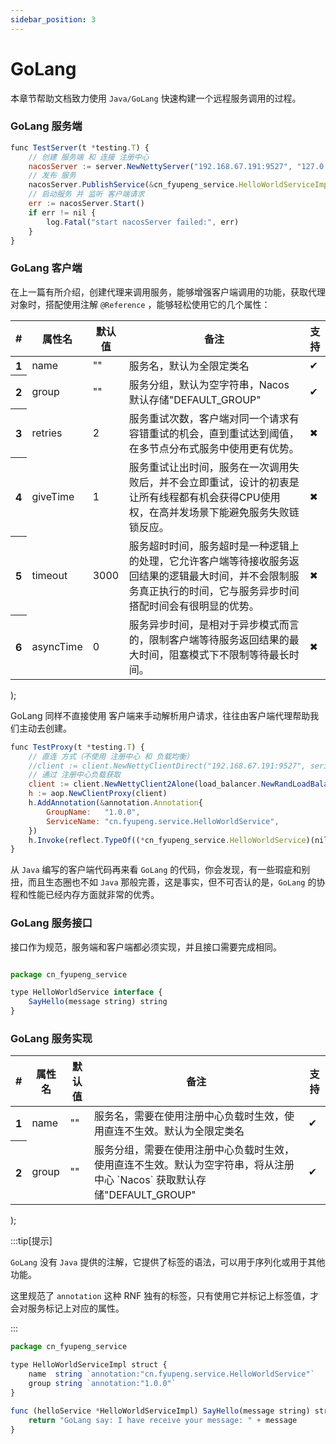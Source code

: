 ```yaml
---
sidebar_position: 3
---
```



# GoLang

本章节帮助文档致力使用 `Java/GoLang` 快速构建一个远程服务调用的过程。


### GoLang 服务端

```jsx
func TestServer(t *testing.T) {
	// 创建 服务端 和 连接 注册中心
	nacosServer := server.NewNettyServer("192.168.67.191:9527", "127.0.0.1:8848", serializer.JsonSerializerCode)
	// 发布 服务
	nacosServer.PublishService(&cn_fyupeng_service.HelloWorldServiceImpl{})
	// 启动服务 并 监听 客户端请求
	err := nacosServer.Start()
	if err != nil {
		log.Fatal("start nacosServer failed:", err)
	}
}
```

### GoLang 客户端

在上一篇有所介绍，创建代理来调用服务，能够增强客户端调用的功能，获取代理对象时，搭配使用注解 `@Reference` ，能够轻松使用它的几个属性：

  <table class="table">
  <thead class="table table-striped table-hover table-sm">
    <tr>
      <th scope="col">#</th>
      <th style={{width: `10%`}} scope="col">属性名</th>
      <th style={{width: `10%`}} scope="col">默认值</th>
      <th scope="col">备注</th>
	  <th style={{width: `10%`}} scope="col">支持</th>
    </tr>
  </thead>
  <tbody>
    <tr>
      <th scope="row">1</th>
      <td>name</td>
      <td>""</td>
      <td>服务名，默认为全限定类名</td>
	  <td>✔</td>
    </tr>
    <tr>
      <th scope="row">2</th>
      <td>group</td>
      <td>""</td>
      <td>服务分组，默认为空字符串，Nacos 默认存储"DEFAULT_GROUP"</td>
	  <td>✔</td>
    </tr>
    <tr>
      <th scope="row">3</th>
      <td>retries</td>
      <td>2</td>
      <td>服务重试次数，客户端对同一个请求有容错重试的机会，直到重试达到阈值，在多节点分布式服务中使用更有优势。</td>
	  <td>✖</td>
    </tr>
    <tr>
      <th scope="row">4</th>
      <td>giveTime</td>
      <td>1</td>
      <td>服务重试让出时间，服务在一次调用失败后，并不会立即重试，设计的初衷是让所有线程都有机会获得CPU使用权，在高并发场景下能避免服务失败链锁反应。</td>
	  <td>✖</td>
	</tr>
    <tr>
      <th scope="row">5</th>
      <td>timeout</td>
      <td>3000</td>
      <td>服务超时时间，服务超时是一种逻辑上的处理，它允许客户端等待接收服务返回结果的逻辑最大时间，并不会限制服务真正执行的时间，它与服务异步时间搭配时间会有很明显的优势。</td>
      <td>✖</td>
	</tr>
    <tr>
      <th scope="row">6</th>
      <td>asyncTime</td>
      <td>0</td>
      <td>服务异步时间，是相对于异步模式而言的，限制客户端等待服务返回结果的最大时间，阻塞模式下不限制等待最长时间。</td>
      <td>✖</td>
	</tr>
  </tbody>
</table>
);

<ClientServiceAnnotationTable></ClientServiceAnnotationTable>

GoLang 同样不直接使用 客户端来手动解析用户请求，往往由客户端代理帮助我们主动去创建。

```jsx
func TestProxy(t *testing.T) {
	// 直连 方式（不使用 注册中心 和 负载均衡）
	//client := client.NewNettyClientDirect("192.168.67.191:9527", serializer.JsonSerializerCode)
	// 通过 注册中心负载获取
	client := client.NewNettyClient2Alone(load_balancer.NewRandLoadBalancer(), serializer.JsonSerializerCode, "127.0.0.1:8848")
	h := aop.NewClientProxy(client)
	h.AddAnnotation(&annotation.Annotation{
		GroupName:   "1.0.0",
		ServiceName: "cn.fyupeng.service.HelloWorldService",
	})
	h.Invoke(reflect.TypeOf((*cn_fyupeng_service.HelloWorldService)(nil)), "SayHello", []interface{}{"这是go代理端"})
}

```

从 `Java` 编写的客户端代码再来看 `GoLang` 的代码，你会发现，有一些瑕疵和别扭，而且生态圈也不如 `Java` 那般完善，这是事实，但不可否认的是，`GoLang` 的协程和性能已经内存方面就非常的优秀。


### GoLang 服务接口

接口作为规范，服务端和客户端都必须实现，并且接口需要完成相同。

```jsx

package cn_fyupeng_service

type HelloWorldService interface {
	SayHello(message string) string
}

```

### GoLang 服务实现

  <table class="table">
    <thead class="table table-striped table-hover table-sm">
      <tr>
        <th scope="col">#</th>
        <th style={{width: `10%`}} scope="col">属性名</th>
        <th style={{width: `10%`}}  scope="col">默认值</th>
        <th scope="col">备注</th>
		<th style={{width: `10%`}} scope="col">支持</th>
      </tr>
    </thead>
    <tbody>
      <tr>
        <th scope="row">1</th>
        <td>name</td>
        <td>""</td>
        <td>服务名，需要在使用注册中心负载时生效，使用直连不生效。默认为全限定类名</td>
        <td>✔</td>
	  </tr>
      <tr>
        <th scope="row">2</th>
        <td>group</td>
        <td>""</td>
        <td>服务分组，需要在使用注册中心负载时生效，使用直连不生效。默认为空字符串，将从注册中心 `Nacos` 获取默认存储"DEFAULT_GROUP"</td>
        <td>✔</td>
	  </tr>
    </tbody>
  </table>
);

<ServerServiceAnnotationTable></ServerServiceAnnotationTable>

:::tip[提示]

`GoLang` 没有 `Java` 提供的注解，它提供了标签的语法，可以用于序列化或用于其他功能。

这里规范了 `annotation` 这种 RNF 独有的标签，只有使用它并标记上标签值，才会对服务标记上对应的属性。

:::

```jsx
package cn_fyupeng_service

type HelloWorldServiceImpl struct {
	name  string `annotation:"cn.fyupeng.service.HelloWorldService"`
	group string `annotation:"1.0.0"`
}

func (helloService *HelloWorldServiceImpl) SayHello(message string) string {
	return "GoLang say: I have receive your message: " + message
}

```